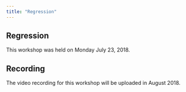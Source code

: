 ```yaml
---
title: "Regression"
---
```


## Regression

This workshop was held on Monday July 23, 2018.

## Recording

The video recording for this workshop will be uploaded in August 2018.







